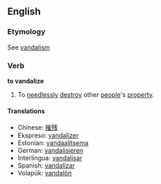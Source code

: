 ==English==
===Etymology===
See [[vandalism]]
===Verb===
'''to vandalize'''
# To [[need]]lessly [[destroy]] other [[people]]'s [[property]].

====Translations====
*Chinese: [[摧残]] 
*Ekspreso: [[vandalizer]]
*Estonian: [[vandaalitsema]]
*German: [[vandalisieren]] 
*Interlingua: [[vandalisar]]
*Spanish: [[vandalizar]]
*Volapük: [[vandalön]]